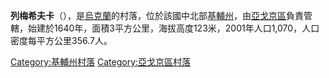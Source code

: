 {{coord|50|18|45|N|32|4|36|E|scale:30000|display=title}}

'''列梅希夫卡'''（{{lang-uk|Лемешівка}}），是[[烏克蘭|烏克蘭]]的村落，位於該國中北部[[基輔州|基輔州]]，由[[亞戈京區|亞戈京區]]負責管轄，始建於1640年，面積3平方公里，海拔高度123米，2001年人口1,070，人口密度每平方公里356.7人。

{{DEFAULTSORT:Лемешівка}}
[[Category:基輔州村落|Category:基輔州村落]]
[[Category:亞戈京區村落|Category:亞戈京區村落]]


{{Kiev-geo-stub}}